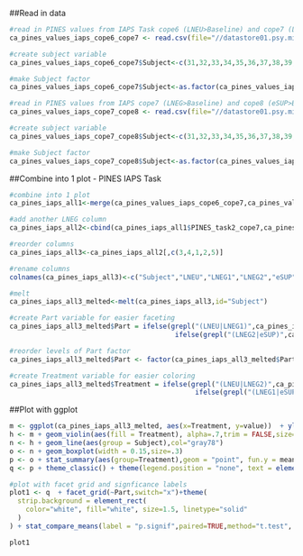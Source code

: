 ##Read in data
```{r Read in data, results="hide",warning=FALSE, message=FALSE}

#read in PINES values from IAPS Task cope6 (LNEU>Baseline) and cope7 (LNEG>Baseline) 
ca_pines_values_iaps_cope6_cope7 <- read.csv(file="//datastore01.psy.miami.edu/Groups/ELosin_Lab/Research/Research_Projects/EAPSI_Miami/Data_Files/vps-pines_analyzed/UM_PINES_task2_cope6_cope7.csv", header=T, sep=",")

#create subject variable
ca_pines_values_iaps_cope6_cope7$Subject<-c(31,32,33,34,35,36,37,38,39,40,41,42,43,44,46,47,48,49,50,51,52,53,54,55,56,57,58,59,60,61)

#make Subject factor
ca_pines_values_iaps_cope6_cope7$Subject<-as.factor(ca_pines_values_iaps_cope6_cope7$Subject)

#read in PINES values from IAPS cope7 (LNEG>Baseline) and cope8 (eSUP>Baseline) 
ca_pines_values_iaps_cope7_cope8 <- read.csv(file="//datastore01.psy.miami.edu/Groups/ELosin_Lab/Research/Research_Projects/EAPSI_Miami/Data_Files/vps-pines_analyzed/UM_PINES_task2_cope7_cope8.csv", header=T, sep=",")

#create subject variable
ca_pines_values_iaps_cope7_cope8$Subject<-c(31,32,33,34,35,36,37,38,39,40,41,42,43,44,46,47,48,49,50,51,52,53,54,55,56,57,58,59,60,61)

#make Subject factor
ca_pines_values_iaps_cope7_cope8$Subject<-as.factor(ca_pines_values_iaps_cope7_cope8$Subject)

```

##Combine into 1 plot - PINES IAPS Task
```{r Combine into 1 plot - PINES IAPS Task, results="hide",warning=FALSE, message=FALSE}
#combine into 1 plot 
ca_pines_iaps_all1<-merge(ca_pines_values_iaps_cope6_cope7,ca_pines_values_iaps_cope7_cope8,id="Subject")

#add another LNEG column
ca_pines_iaps_all2<-cbind(ca_pines_iaps_all1$PINES_task2_cope7,ca_pines_iaps_all1)

#reorder columns
ca_pines_iaps_all3<-ca_pines_iaps_all2[,c(3,4,1,2,5)]

#rename columns
colnames(ca_pines_iaps_all3)<-c("Subject","LNEU","LNEG1","LNEG2","eSUP")

#melt
ca_pines_iaps_all3_melted<-melt(ca_pines_iaps_all3,id="Subject")

#create Part variable for easier faceting
ca_pines_iaps_all3_melted$Part = ifelse(grepl("(LNEU|LNEG1)",ca_pines_iaps_all3_melted$variable),"LNEU        LNEG",
                                         ifelse(grepl("(LNEG2|eSUP)",ca_pines_iaps_all3_melted$variable),"LNEG         eSUP",0))

#reorder levels of Part factor
ca_pines_iaps_all3_melted$Part <- factor(ca_pines_iaps_all3_melted$Part, levels = c("LNEU        LNEG", "LNEG         eSUP"))

#create Treatment variable for easier coloring
ca_pines_iaps_all3_melted$Treatment = ifelse(grepl("(LNEU|LNEG2)",ca_pines_iaps_all3_melted$variable),"Control",
                                              ifelse(grepl("(LNEG1|eSUP)",ca_pines_iaps_all3_melted$variable),"Treatment",0))
```

##Plot with ggplot
```{r Plot with ggplot, results="hide",warning=FALSE, message=FALSE}

m <- ggplot(ca_pines_iaps_all3_melted, aes(x=Treatment, y=value))  + ylim(-10,20)
h <- m + geom_violin(aes(fill = Treatment), alpha=.7,trim = FALSE,size=.01)
n <- h + geom_line(aes(group = Subject),col="gray78") 
o <- n + geom_boxplot(width = 0.15,size=.3)
p <- o + stat_summary(aes(group=Treatment),geom = "point", fun.y = mean, shape = 18, size = 4,col="black",position = position_dodge(width=.48)) 
q <- p + theme_classic() + theme(legend.position = "none", text = element_text(size=20)) + ylab("CA PINES - IAPS") + geom_hline(yintercept=0, linetype="dashed", color = "black")+  scale_fill_manual(values = c("cornflowerblue", "sandybrown"))+scale_color_manual(values = c("cornflowerblue", "sandybrown")) + theme(axis.title.x=element_blank(),axis.text.x=element_blank(),axis.ticks.x=element_blank())

#plot with facet grid and signficance labels
plot1 <- q  + facet_grid(~Part,switch="x")+theme(
  strip.background = element_rect(
    color="white", fill="white", size=1.5, linetype="solid"
  )
) + stat_compare_means(label = "p.signif",paired=TRUE,method="t.test", label.y = 16,label.x = 1.5,size=7,hide.ns=F,symnum.args = list(cutpoints = c(0,0.001, 0.01, 0.05, 1), symbols = c("***", "**", "*", "ns")))

plot1

```